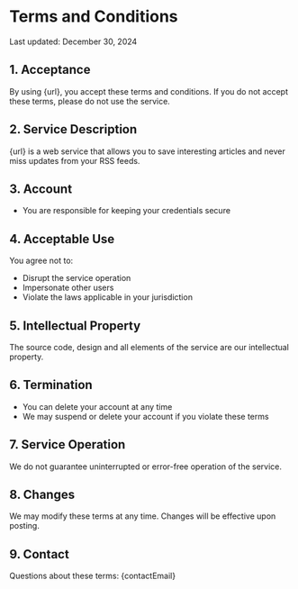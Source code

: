 
# Terms and Conditions
Last updated: <time dateTime="2024-12-30">December 30, 2024</time>

## 1. Acceptance
By using {url}, you accept these terms and conditions. If you do not accept these terms, please do not use the service.

## 2. Service Description
{url} is a web service that allows you to save interesting articles and never miss updates from your RSS feeds.

## 3. Account
- You are responsible for keeping your credentials secure

## 4. Acceptable Use
You agree not to:
- Disrupt the service operation
- Impersonate other users
- Violate the laws applicable in your jurisdiction

## 5. Intellectual Property
The source code, design and all elements of the service are our intellectual property.

## 6. Termination
- You can delete your account at any time
- We may suspend or delete your account if you violate these terms

## 7. Service Operation
We do not guarantee uninterrupted or error-free operation of the service.

## 8. Changes
We may modify these terms at any time. Changes will be effective upon posting.

## 9. Contact
Questions about these terms: {contactEmail}
